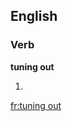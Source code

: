 ==English==

===Verb===
'''tuning out'''

# {{present participle of|[[tune out]]}}

[[fr:tuning out]]